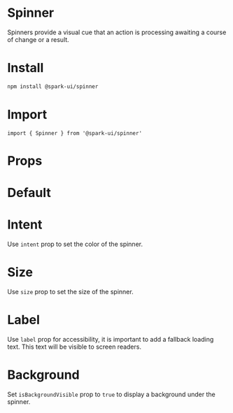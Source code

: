 


<Meta of={stories} />

# Spinner

Spinners provide a visual cue that an action is processing awaiting a course of change or a result.

# Install

```sh
npm install @spark-ui/spinner
```

# Import

```tsx
import { Spinner } from '@spark-ui/spinner'
```

# Props

<ArgTypes of={Spinner} />

# Default

<Canvas of={stories.Default} />

# Intent

Use `intent` prop to set the color of the spinner.

<Canvas of={stories.Intents} />

# Size

Use `size` prop to set the size of the spinner.

<Canvas of={stories.Sizes} />

# Label

Use `label` prop for accessibility, it is important to add a fallback loading text. This text will be visible to screen readers.

<Canvas of={stories.Label} />

# Background

Set `isBackgroundVisible` prop to `true` to display a background under the spinner.

<Canvas of={stories.Background} />
